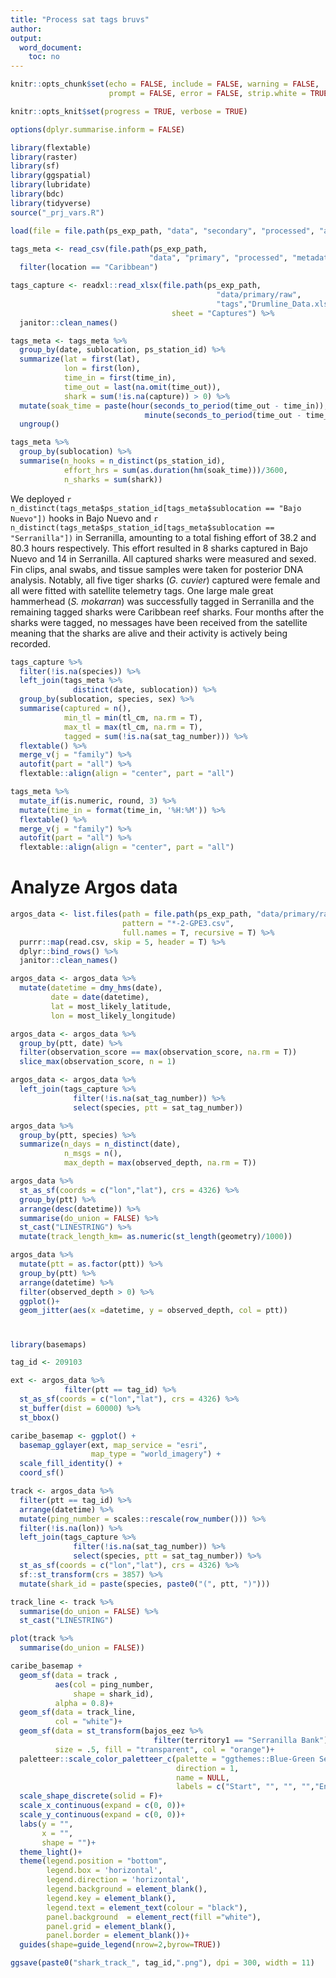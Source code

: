 ```yaml
---
title: "Process sat tags bruvs"
author: 
output:
  word_document:
    toc: no
---
```


```r
knitr::opts_chunk$set(echo = FALSE, include = FALSE, warning = FALSE,
                      prompt = FALSE, error = FALSE, strip.white = TRUE)

knitr::opts_knit$set(progress = TRUE, verbose = TRUE)

options(dplyr.summarise.inform = FALSE)

library(flextable)
library(raster)
library(sf)
library(ggspatial)
library(lubridate)
library(bdc)
library(tidyverse)
source("_prj_vars.R")

load(file = file.path(ps_exp_path, "data", "secondary", "processed", "admin_spatial_layers.RData"))

tags_meta <- read_csv(file.path(ps_exp_path, 
                               "data", "primary", "processed", "metadata", "tags_meta.csv")) %>% 
  filter(location == "Caribbean")

tags_capture <- readxl::read_xlsx(file.path(ps_exp_path, 
                                              "data/primary/raw",
                                              "tags","Drumline_Data.xlsx"), 
                                    sheet = "Captures") %>% 
  janitor::clean_names() 

tags_meta <- tags_meta %>% 
  group_by(date, sublocation, ps_station_id) %>% 
  summarize(lat = first(lat), 
            lon = first(lon), 
            time_in = first(time_in),
            time_out = last(na.omit(time_out)),
            shark = sum(!is.na(capture)) > 0) %>% 
  mutate(soak_time = paste(hour(seconds_to_period(time_out - time_in)),
                              minute(seconds_to_period(time_out - time_in)), sep = ":")) %>% 
  ungroup()

tags_meta %>% 
  group_by(sublocation) %>% 
  summarise(n_hooks = n_distinct(ps_station_id), 
            effort_hrs = sum(as.duration(hm(soak_time)))/3600,
            n_sharks = sum(shark))
```

We deployed `r n_distinct(tags_meta$ps_station_id[tags_meta$sublocation == "Bajo Nuevo"])` hooks in Bajo Nuevo and `r n_distinct(tags_meta$ps_station_id[tags_meta$sublocation == "Serranilla"])` in Serranilla, amounting to a total fishing effort of 38.2 and 80.3 hours respectively. This effort resulted in 8 sharks captured in Bajo Nuevo and 14 in Serranilla. All captured sharks were measured and sexed. Fin clips, anal swabs, and tissue samples were taken for posterior DNA analysis. Notably, all five tiger sharks (*G. cuvier*) captured were female and all were fitted with satellite telemetry tags. One large male great hammerhead (*S. mokarran*) was successfully tagged in Serranilla and the remaining tagged sharks were Caribbean reef sharks. Four months after the sharks were tagged, no messages have been received from the satellite meaning that the sharks are alive and their activity is actively being recorded.  

```r
tags_capture %>% 
  filter(!is.na(species)) %>% 
  left_join(tags_meta %>% 
              distinct(date, sublocation)) %>% 
  group_by(sublocation, species, sex) %>% 
  summarise(captured = n(),
            min_tl = min(tl_cm, na.rm = T),
            max_tl = max(tl_cm, na.rm = T),
            tagged = sum(!is.na(sat_tag_number))) %>% 
  flextable() %>% 
  merge_v(j = "family") %>% 
  autofit(part = "all") %>%
  flextable::align(align = "center", part = "all")
```

```r
tags_meta %>% 
  mutate_if(is.numeric, round, 3) %>% 
  mutate(time_in = format(time_in, '%H:%M')) %>% 
  flextable() %>% 
  merge_v(j = "family") %>% 
  autofit(part = "all") %>%
  flextable::align(align = "center", part = "all")
```

# Analyze Argos data

```r
argos_data <- list.files(path = file.path(ps_exp_path, "data/primary/raw/tags/Argos-GPE3/"),
                         pattern = "*-2-GPE3.csv",
                         full.names = T, recursive = T) %>%  
  purrr::map(read.csv, skip = 5, header = T) %>% 
  dplyr::bind_rows() %>% 
  janitor::clean_names()
```

```r
argos_data <- argos_data %>% 
  mutate(datetime = dmy_hms(date),
         date = date(datetime),
         lat = most_likely_latitude,
         lon = most_likely_longitude) 

argos_data <- argos_data %>%
  group_by(ptt, date) %>%
  filter(observation_score == max(observation_score, na.rm = T))
  slice_max(observation_score, n = 1)

argos_data <- argos_data %>% 
  left_join(tags_capture %>% 
              filter(!is.na(sat_tag_number)) %>% 
              select(species, ptt = sat_tag_number)) 

argos_data %>% 
  group_by(ptt, species) %>% 
  summarize(n_days = n_distinct(date),
            n_msgs = n(),
            max_depth = max(observed_depth, na.rm = T)) 
```

```r
argos_data %>% 
  st_as_sf(coords = c("lon","lat"), crs = 4326) %>% 
  group_by(ptt) %>% 
  arrange(desc(datetime)) %>% 
  summarise(do_union = FALSE) %>%
  st_cast("LINESTRING") %>% 
  mutate(track_length_km= as.numeric(st_length(geometry)/1000))
```


```r
argos_data %>% 
  mutate(ptt = as.factor(ptt)) %>% 
  group_by(ptt) %>% 
  arrange(datetime) %>% 
  filter(observed_depth > 0) %>% 
  ggplot()+
  geom_jitter(aes(x =datetime, y = observed_depth, col = ptt))
```

#  

```r
library(basemaps)

tag_id <- 209103

ext <- argos_data %>% 
            filter(ptt == tag_id) %>% 
  st_as_sf(coords = c("lon","lat"), crs = 4326) %>%
  st_buffer(dist = 60000) %>% 
  st_bbox() 

caribe_basemap <- ggplot() + 
  basemap_gglayer(ext, map_service = "esri", 
                  map_type = "world_imagery") +
  scale_fill_identity() +
  coord_sf()

track <- argos_data %>%
  filter(ptt == tag_id) %>% 
  arrange(datetime) %>% 
  mutate(ping_number = scales::rescale(row_number())) %>% 
  filter(!is.na(lon)) %>% 
  left_join(tags_capture %>% 
              filter(!is.na(sat_tag_number)) %>% 
              select(species, ptt = sat_tag_number)) %>% 
  st_as_sf(coords = c("lon","lat"), crs = 4326) %>% 
  sf::st_transform(crs = 3857) %>% 
  mutate(shark_id = paste(species, paste0("(", ptt, ")")))

track_line <- track %>% 
  summarise(do_union = FALSE) %>%
  st_cast("LINESTRING")

plot(track %>% 
  summarise(do_union = FALSE))

caribe_basemap +
  geom_sf(data = track ,
          aes(col = ping_number,
              shape = shark_id),
          alpha = 0.8)+
  geom_sf(data = track_line,
          col = "white")+
  geom_sf(data = st_transform(bajos_eez %>% 
                                filter(territory1 == "Serranilla Bank"), crs = 4326), 
          size = .5, fill = "transparent", col = "orange")+
  paletteer::scale_color_paletteer_c(palette = "ggthemes::Blue-Green Sequential",
                                     direction = 1,
                                     name = NULL,
                                     labels = c("Start", "", "", "","End"))+
  scale_shape_discrete(solid = F)+
  scale_x_continuous(expand = c(0, 0))+
  scale_y_continuous(expand = c(0, 0))+
  labs(y = "",
       x = "",
       shape = "")+
  theme_light()+
  theme(legend.position = "bottom",
        legend.box = 'horizontal',
        legend.direction = 'horizontal',
        legend.background = element_blank(),
        legend.key = element_blank(),
        legend.text = element_text(colour = "black"),
        panel.background  = element_rect(fill ="white"),
        panel.grid = element_blank(),
        panel.border = element_blank())+
  guides(shape=guide_legend(nrow=2,byrow=TRUE))

ggsave(paste0("shark_track_", tag_id,".png"), dpi = 300, width = 11)

```




